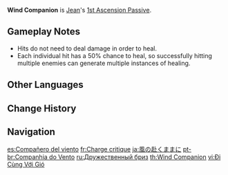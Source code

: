 {{Talent Infobox
|image         = Talent Wind Companion.png
|character     = Jean
|type          = 1st Ascension Passive
|info          = On hit, Jean's [[Favonius Bladework|Normal Attacks]] have a 50% chance to regenerate HP equal to 15% of Jean's ATK for all party members.
|scale_att1    = ATK
|utility1      = Healing
|utility2      = Party
|utility3      = Effect Triggered by Normal Attack Hit
}}
'''Wind Companion''' is [[Jean]]'s [[1st Ascension Passive]].

==Gameplay Notes==
*Hits do not need to deal damage in order to heal.
*Each individual hit has a 50% chance to heal, so successfully hitting multiple enemies can generate multiple instances of healing.

==Other Languages==
{{Other Languages
|en      = Wind Companion
|zhs     = 顺风而行
|zhs_rm  = Shùnfēng Ér Xíng
|zht     = 順風而行
|zht_rm  = Shùnfēng Ér Xíng
|zh_tl   = Go With the Wind
|ja      = 風の赴くままに
|ja_rm   = Kaze no Omomuku Mama ni
|ja_tl   = Follow the Wind
|ko      = 바람과 함께
|ko_rm   = Baram-gwa Hamkke
|ko_tl   = With the Wind
|es      = Compañera del viento
|es_tl   = Wind's Partner
|fr      = Charge critique
|fr_tl   = Critical Charge
|ru      = Дружественный бриз
|ru_tl   = Amiable Breeze
|th      = Wind Companion
|vi      = Đi Cùng Với Gió
|vi_tl   = Go with the Wind
|de      = Folge dem Wind
|de_tl   = Follow the Wind
|id      = Wind Companion
|pt      = Companhia do Vento
|pt_tl   = 
|tr      = Rüzgar Yoldaşı
|tr_tl   = Wind Companion
|it      = Compagno di vento
|it_tl   = 
}}

==Change History==
{{Change History|1.0}}
{{clr}}

==Navigation==
{{Talent Navbox|Jean}}

[[es:Compañero del viento]]
[[fr:Charge critique]]
[[ja:風の赴くままに]]
[[pt-br:Companhia do Vento]]
[[ru:Дружественный бриз]]
[[th:Wind Companion]]
[[vi:Đi Cùng Với Gió]]